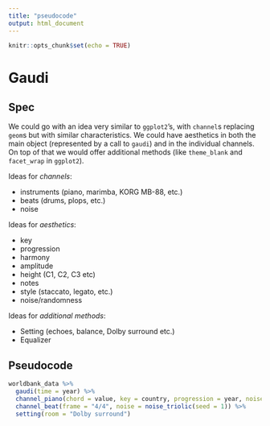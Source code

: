 ```yaml
---
title: "pseudocode"
output: html_document
---
```


```r
knitr::opts_chunk$set(echo = TRUE)
```

# Gaudi

## Spec

We could go with an idea very similar to `ggplot2`'s, with `channel`s replacing `geom`s but with similar characteristics. We could have aesthetics in both the main object (represented by a call to `gaudi`) and in the individual channels. On top of that we would offer additional methods (like `theme_blank` and `facet_wrap` in `ggplot2`).

Ideas for _channels_:

- instruments (piano, marimba, KORG MB-88, etc.)
- beats (drums, plops, etc.)
- noise

Ideas for _aesthetics_:

- key
- progression
- harmony
- amplitude
- height (C1, C2, C3 etc)
- notes
- style (staccato, legato, etc.)
- noise/randomness
 
Ideas for _additional methods_:

- Setting (echoes, balance, Dolby surround etc.)
- Equalizer


## Pseudocode

```r
worldbank_data %>% 
  gaudi(time = year) %>% 
  channel_piano(chord = value, key = country, progression = year, noise = noise_jitter(seed = value)) %>%
  channel_beat(frame = "4/4", noise = noise_triolic(seed = 1)) %>%
  setting(room = "Dolby surround")
```

